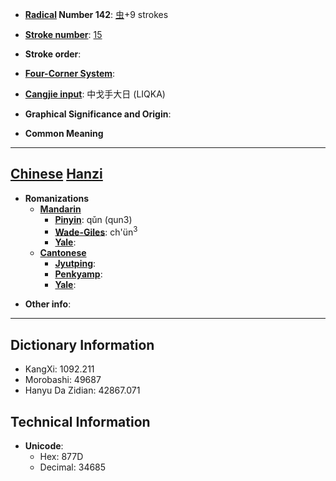 * '''[[Wiktionary:Chinese radical index| Radical]] Number 142''': [[Wiktionary:Chinese radical index 虫|虫]]+9 strokes

* '''[[Wiktionary:Chinese total strokes index|Stroke number]]''': [[Wiktionary:Chinese total strokes index 15|15]]

* '''Stroke order''': 

* '''[[Wiktionary:Chinese four corner index|Four-Corner System]]''': 

* '''[[Wiktionary:Chinese Cangjie index|Cangjie input]]''': 中戈手大日 (LIQKA)

* '''Graphical Significance and Origin''': 

* '''Common Meaning'''

----

== [[Chinese]] [[Hanzi]] ==

* '''Romanizations'''
** '''[[Mandarin]]'''
*** '''[[Pinyin]]''': qǔn (qun3)
*** '''[[Wade-Giles]]''': ch'ün<sup>3</sup>
*** '''[[Yale]]''': 
** '''[[Cantonese]]'''
*** '''[[Jyutping]]''':
*** '''[[Penkyamp]]''': 
*** '''[[Yale]]''': 

* '''Other info''': 

----

== Dictionary Information ==

* KangXi: 1092.211
* Morobashi: 49687
* Hanyu Da Zidian: 42867.071

== Technical Information ==

* '''Unicode''':
** Hex: 877D
** Decimal: 34685